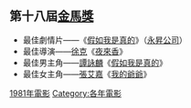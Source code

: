 {{Unreferenced|time=2022-06-17T03:16:29+00:00}}
{{YearTopicTOC|1981|电影}}
== 第十八屆[[金馬獎|金馬獎]] ==
*最佳劇情片——《[[假如我是真的|假如我是真的]]》（[[永昇公司|永昇公司]]）
*最佳導演——[[徐克|徐克]]《[[夜來香|夜來香]]》
*最佳男主角——[[譚詠麟|譚詠麟]]《[[假如我是真的|假如我是真的]]》
*最佳女主角——[[張艾嘉|張艾嘉]]《[[我的爺爺|我的爺爺]]》

[[Category:1981年電影|]]
[[Category:各年電影|Category:各年電影]]